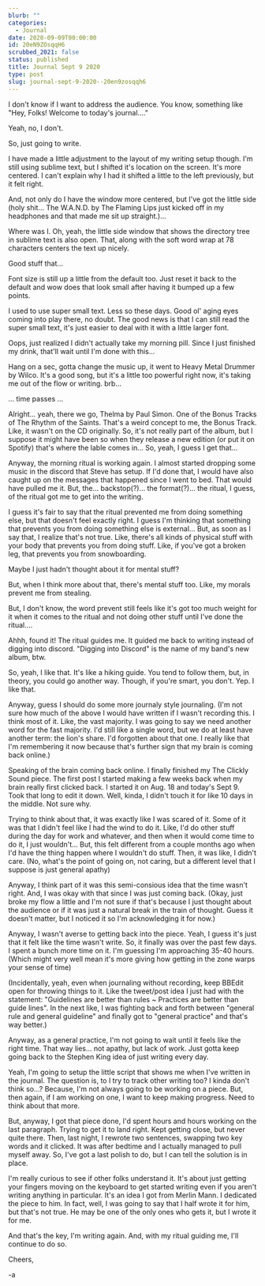 ```yaml
---
blurb: ""
categories:
  - Journal
date: 2020-09-09T00:00:00
id: 20eN9ZOsqqH6
scrubbed_2021: false
status: published
title: Journal Sept 9 2020
type: post
slug: journal-sept-9-2020--20en9zosqqh6
---
```


I don't know if I want to address the audience. You know, something like "Hey, Folks! Welcome to today's journal...."

Yeah, no, I don't.

So, just going to write.

I have made a little adjustment to the layout of my writing setup though. I'm still using sublime text, but I shifted it's location on the screen. It's more centered. I can't explain why I had it shifted a little to the left previously, but it felt right.

And, not only do I have the window more centered, but I've got the little side  (holy shit... The W.A.N.D. by The Flaming Lips just kicked off in my headphones and that made me sit up straight.)...

Where was I. Oh, yeah, the little side window that shows the directory tree in sublime text is also open. That, along with the soft word wrap at 78 characters centers the text up nicely.

Good stuff that...

Font size is still up a little from the default too. Just reset it back to the default and wow does that look small after having it bumped up a few points.

I used to use super small text. Less so these days. Good ol' aging eyes coming into play there, no doubt. The good news is that I can still read the super small text, it's just easier to deal with it with a little larger font.

Oops, just realized I didn't actually take my morning pill. Since I just finished my drink, that'll wait until I'm done with this...

Hang on a sec, gotta change the music up, it went to Heavy Metal Drummer by Wilco. It's a good song, but it's a little too powerful right now, it's taking me out of the flow or writing. brb...

... time passes ...

Alright... yeah, there we go, Thelma by Paul Simon. One of the Bonus Tracks of The Rhythm of the Saints. That's a weird concept to me, the Bonus Track. Like, it wasn't on the CD originally. So, it's not really part of the album, but I suppose it might have been so when they release a new edition (or put it on Spotify) that's where the lable comes in... So, yeah, I guess I get that...

Anyway, the morning ritual is working again. I almost started dropping some music in the discord that Steve has setup. If I'd done that, I would have also caught up on the messages that happened since I went to bed. That would have pulled me it. But, the... backstop(?)... the format(?)... the ritual, I guess, of the ritual got me to get into the writing.

I guess it's fair to say that the ritual prevented me from doing something else, but that doesn't feel exactly right. I guess I'm thinking that something that prevents you from doing something else is external... But, as soon as I say that, I realize that's not true. Like, there's all kinds of physical stuff with your body that prevents you from doing stuff. Like, if you've got a broken leg, that prevents you from snowboarding.

Maybe I just hadn't thought about it for mental stuff?

But, when I think more about that, there's mental stuff too. Like, my morals prevent me from stealing.

But, I don't know, the word prevent still feels like it's got too much weight for it when it comes to the ritual and not doing other stuff until I've done the ritual....

Ahhh, found it! The ritual guides me. It guided me back to writing instead of digging into discord. "Digging into Discord" is the name of my band's new album, btw.

So, yeah, I like that. It's like a hiking guide. You tend to follow them, but, in theory, you could go another way. Though, if you're smart, you don't.
Yep. I like that.

Anyway, guess I should do some more journaly style journaling. (I'm not sure how much of the above I would have written if I wasn't recording this. I think most of it. Like, the vast majority. I was going to say we need another word for the fast majority. I'd still like a single word, but we do at least have another term: the lion's share. I'd forgotten about that one. I really like that I'm remembering it now because that's further sign that my brain is coming back online.)

Speaking of the brain coming back online. I finally finished my The Clickly Sound piece. The first post I started making a few weeks back when my brain really first clicked back. I started it on Aug. 18 and today's Sept 9. Took that long to edit it down. Well, kinda, I didn't touch it for like 10 days in the middle. Not sure why.

Trying to think about that, it was exactly like I was scared of it. Some of it was that I didn't feel like I had the wind to do it. Like, I'd do other stuff during the day for work and whatever, and then when it would come time to do it, I just wouldn't... But, this felt different from a couple months ago when I'd have the thing happen where I wouldn't do stuff. Then, it was like, I didn't care. (No, what's the point of going on, not caring, but a different level that I suppose is just general apathy)

Anyway, I think part of it was this semi-consious idea that the time wasn't right. And, I was okay with that since I was just coming back. (Okay, just broke my flow a little and I'm not sure if that's because I just thought about the audience or if it was just a natural break in the train of thought. Guess it doesn't matter, but I noticed it so I'm acknowledging it for now.)

Anyway, I wasn't averse to getting back into the piece. Yeah, I guess it's just that it felt like the time wasn't write. So, it finally was over the past few days. I spent a bunch more time on it. I'm guessing I'm approaching 35-40 hours. (Which might very well mean it's more giving how getting in the zone warps your sense of time)

(Incidentally, yeah, even when journaling without recording, keep BBEdit open for throwing things to it. Like the tweet/post idea I just had with the statement: "Guidelines are better than rules ~ Practices are better than guide lines". In the next like, I was fighting back and forth between "general rule and general guideline" and finally got to "general practice" and that's way better.)

Anyway, as a general practice, I'm not going to wait until it feels like the right time. That way lies... not apathy, but lack of work. Just gotta keep going back to the Stephen King idea of just writing every day.

Yeah, I'm going to setup the little script that shows me when I've written in the journal. The question is, to I try to track other writing too? I kinda don't think so...? Because, I'm not always going to be working on a piece. But, then again, if I am working on one, I want to keep making progress. Need to think about that more.

But, anyway, I got that piece done, I'd spent hours and hours working on the last paragraph. Trying to get it to land right. Kept getting close, but never quite there. Then, last night, I rewrote two sentences, swapping two key words and it clicked. It was after bedtime and I actually managed to pull myself away. So, I've got a last polish to do, but I can tell the solution is in place.

I'm really curious to see if other folks understand it. It's about just getting your fingers moving on the keyboard to get started writing even if you aren't writing anything in particular. It's an idea I got from Merlin Mann. I dedicated the piece to him. In fact, well, I was going to say that I half wrote it for him, but that's not true. He may be one of the only ones who gets it, but I wrote it for me.

And that's the key, I'm writing again. And, with my ritual guiding me, I'll continue to do so.

Cheers,

-a